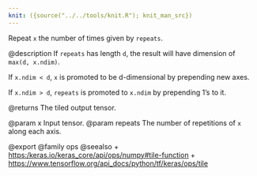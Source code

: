 ```yaml
---
knit: ({source("../../tools/knit.R"); knit_man_src})
---
```

Repeat `x` the number of times given by `repeats`.

@description
If `repeats` has length `d`, the result will have dimension of
`max(d, x.ndim)`.

If `x.ndim < d`, `x` is promoted to be d-dimensional by prepending
new axes.

If `x.ndim > d`, `repeats` is promoted to `x.ndim` by prepending 1's to it.

@returns
    The tiled output tensor.

@param x Input tensor.
@param repeats The number of repetitions of `x` along each axis.

@export
@family ops
@seealso
+ <https:/keras.io/keras_core/api/ops/numpy#tile-function>
+ <https://www.tensorflow.org/api_docs/python/tf/keras/ops/tile>

